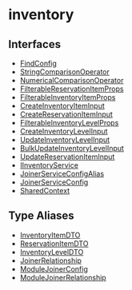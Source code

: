 
# inventory

## Interfaces

- [FindConfig](../inventory/interfaces/inventory.FindConfig.mdx)
- [StringComparisonOperator](../inventory/interfaces/inventory.StringComparisonOperator.mdx)
- [NumericalComparisonOperator](../inventory/interfaces/inventory.NumericalComparisonOperator.mdx)
- [FilterableReservationItemProps](../inventory/interfaces/inventory.FilterableReservationItemProps.mdx)
- [FilterableInventoryItemProps](../inventory/interfaces/inventory.FilterableInventoryItemProps.mdx)
- [CreateInventoryItemInput](../inventory/interfaces/inventory.CreateInventoryItemInput.mdx)
- [CreateReservationItemInput](../inventory/interfaces/inventory.CreateReservationItemInput.mdx)
- [FilterableInventoryLevelProps](../inventory/interfaces/inventory.FilterableInventoryLevelProps.mdx)
- [CreateInventoryLevelInput](../inventory/interfaces/inventory.CreateInventoryLevelInput.mdx)
- [UpdateInventoryLevelInput](../inventory/interfaces/inventory.UpdateInventoryLevelInput.mdx)
- [BulkUpdateInventoryLevelInput](../inventory/interfaces/inventory.BulkUpdateInventoryLevelInput.mdx)
- [UpdateReservationItemInput](../inventory/interfaces/inventory.UpdateReservationItemInput.mdx)
- [IInventoryService](../inventory/interfaces/inventory.IInventoryService.mdx)
- [JoinerServiceConfigAlias](../inventory/interfaces/inventory.JoinerServiceConfigAlias.mdx)
- [JoinerServiceConfig](../inventory/interfaces/inventory.JoinerServiceConfig.mdx)
- [SharedContext](../inventory/interfaces/inventory.SharedContext.mdx)

## Type Aliases

- [InventoryItemDTO](../inventory/types/inventory.InventoryItemDTO.mdx)
- [ReservationItemDTO](../inventory/types/inventory.ReservationItemDTO.mdx)
- [InventoryLevelDTO](../inventory/types/inventory.InventoryLevelDTO.mdx)
- [JoinerRelationship](../inventory/types/inventory.JoinerRelationship.mdx)
- [ModuleJoinerConfig](../inventory/types/inventory.ModuleJoinerConfig.mdx)
- [ModuleJoinerRelationship](../inventory/types/inventory.ModuleJoinerRelationship.mdx)

